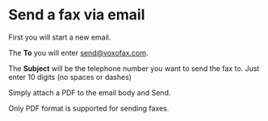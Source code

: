 # Send a fax via email

First you will start a new email. 

The <strong>To</strong> you will enter [send@voxofax.com](send@voxofax.com).

The <strong>Subject</strong> will be the telephone number you want to send the fax to. Just enter 10 digits (no spaces or dashes)

Simply attach a PDF to the email body and Send.

Only PDF format is supported for sending faxes.